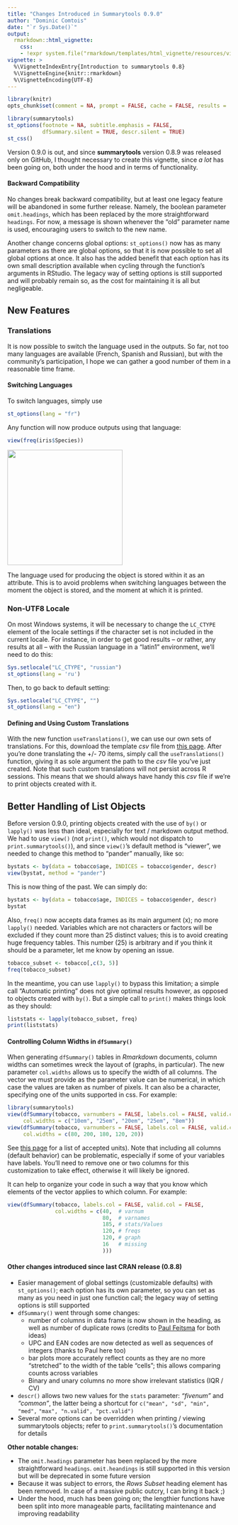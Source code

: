 ```yaml
---
title: "Changes Introduced in Summarytools 0.9.0"
author: "Dominic Comtois"
date: "`r Sys.Date()`"
output: 
  rmarkdown::html_vignette: 
    css: 
    - !expr system.file("rmarkdown/templates/html_vignette/resources/vignette.css", package = "rmarkdown")
vignette: >
  %\VignetteIndexEntry{Introduction to summarytools 0.8}
  %\VignetteEngine{knitr::rmarkdown}
  %\VignetteEncoding{UTF-8}
---
```


```r
library(knitr)
opts_chunk$set(comment = NA, prompt = FALSE, cache = FALSE, results = 'asis')
```

```r
library(summarytools)
st_options(footnote = NA, subtitle.emphasis = FALSE,
           dfSummary.silent = TRUE, descr.silent = TRUE)
st_css()
```

Version 0.9.0 is out, and since **summarytools** version 0.8.9 was released only
on GitHub, I thought necessary to create this vignette, since _a lot_ has been 
going on, both under the hood and in terms of functionality. 

#### Backward Compatibility

No changes break backward compatibility, but at least one legacy feature will be
abandoned in some further release. Namely, the boolean parameter `omit.headings`, 
which has been replaced by the more straightforward `headings`. For now, a 
message is shown whenever the "old" parameter name is used, encouraging users
to switch to the new name.

Another change concerns global options: `st_options()` now has as many
parameters as there are global options, so that it is now possible to set all
global options at once. It also has the added benefit that each option has its
own small description available when cycling through the function's arguments
in RStudio. The legacy way of setting options is still supported and
will probably remain so, as the cost for maintaining it is all but negligeable.

## New Features

### Translations

It is now possible to switch the language used in the outputs. So far, not too
many languages are available (French, Spanish and Russian), but with the 
community's participation, I hope we can gather a good number of them in a 
reasonable time frame.

#### Switching Languages

To switch languages, simply use 

```r
st_options(lang = "fr")
```

Any function will now produce outputs using that language:

```r
view(freq(iris$Species))
```


<img style="float: center;" src="freq-fr.png" width=260px />

The language used for producing the object is stored within it as an attribute.
This is to avoid problems when switching languages between the moment the 
object is stored, and the moment at which it is printed.

### Non-UTF8 Locale

On most Windows systems, it will be necessary to change the `LC_CTYPE` element 
of the locale settings if the character set is not included in the current 
locale. For instance, in order to get good results -- or rather, any results at 
all -- with the Russian language in a "latin1" environment, we'll need to do 
this:

```r
Sys.setlocale("LC_CTYPE", "russian")
st_options(lang = 'ru')
```

Then, to go back to default setting:

```r
Sys.setlocale("LC_CTYPE", "")
st_options(lang = "en")
```


#### Defining and Using Custom Translations

With the new function `useTranslations()`, we can use our own sets of 
translations. For this, download the template _csv_ file from
[this page](https://github.com/dcomtois/summarytools/tree/dev-current/translations).
After you're done translating the +/- 70 items, simply call the 
`useTranslations()` function, giving it as sole argument the path to the _csv_
file you've just created. Note that such custom translations will not persist 
across R sessions. This means that we should always have handy this _csv_ file 
if we're to print objects created with it. 

## Better Handling of List Objects

Before version 0.9.0, printing objects created with the use of `by()` or `lapply()`
was less than ideal, especially for text / markdown output method. We had to use
`view()` (not `print()`, which would not dispatch to `print.summarytools()`),
and since `view()`'s default method is "viewer", we needed to change this 
method to "pander" manually, like so:

```r
bystats <- by(data = tobacco$age, INDICES = tobacco$gender, descr)
view(bystat, method = "pander")
```

This is now thing of the past. We can simply do:

```r
bystats <- by(data = tobacco$age, INDICES = tobacco$gender, descr)
bystat
```

Also, `freq()` now accepts data frames as its main argument (x); no more `lapply()` needed.
Variables which are not characters or factors will be excluded if they count more than 25 
distinct values; this is to avoid creating huge frequency tables. This number (25) is arbitrary and
if you think it should be a parameter, let me know by opening an issue.

```r
tobacco_subset <- tobacco[,c(3, 5)]
freq(tobacco_subset)
```

In the meantime, you can use `lapply()` to bypass this limitation; a simple call 
"Automatic printing" does not give optimal results however, as opposed to
objects created with `by()`. But a simple call to `print()` makes things look
as they should:

```r
liststats <- lapply(tobacco_subset, freq)
print(liststats)
```

#### Controlling Column Widths in `dfSummary()`

When generating `dfSummary()` tables in *Rmarkdown* documents, column widths can sometimes
wreck the layout of (graphs, in particular). The new parameter `col.widths` allows us to
specify the width of all columns. The vector we must provide as the parameter value can be
numerical, in which case the values are taken as number of pixels. It can also be
a character, specifying one of the units supported in css. For example: 

```r
library(summarytools)
view(dfSummary(tobacco, varnumbers = FALSE, labels.col = FALSE, valid.col = FALSE), 
     col.widths = c("10em", "25em", "20em", "25em", "8em"))
view(dfSummary(tobacco, varnumbers = FALSE, labels.col = FALSE, valid.col = FALSE), 
     col.widths = c(80, 200, 180, 120, 20))
```

See [this page](https://www.w3schools.com/csSref/css_units.asp) for a list of 
accepted units). Note that including all columns (default behavior) can be 
problematic, especially if some of your variables have labels. You'll need to 
remove one or two columns for this customization to take effect, otherwise it will
likely be ignored.

It can help to organize your code in such a way that you know which elements of
the vector applies to which column. For example: 

```r
view(dfSummary(tobacco, labels.col = FALSE, valid.col = FALSE,
               col.widths = c(40,  # varnum
                              80,  # varnames
                              185, # stats/Values 
                              120, # freqs
                              120, # graph
                              16   # missing 
                              )))
```

#### Other changes introduced since last CRAN release (0.8.8)

 - Easier management of global settings (customizable defaults) with 
   `st_options()`; each option has its own parameter, so you can set as many
   as you need in just one function call; the legacy way of setting options
   is still supported
 - `dfSummary()` went through some changes:
    + number of columns in data frame is now shown in the heading, as well as number of 
    duplicate rows (credits to [Paul Feitsma](https://github.com/paulfeitsma) for both ideas)
    + UPC and EAN codes are now detected as well as sequences of integers (thanks to Paul here
    too)
    + bar plots more accurately reflect counts as they are no more "stretched"
      to the width of the table "cells"; this allows comparing counts across
      variables
    + Binary and unary columns no more show irrelevant statistics (IQR / CV)
 - `descr()` allows two new values for the `stats` parameter: *"fivenum"* and
    *"common"*, the latter being a shortcut for `c("mean", "sd", "min", "med",`
    `"max", "n.valid", "pct.valid")`
 - Several more options can be overridden when printing / viewing summarytools 
   objects; refer to `print.summarytools()`'s documentation for details

**Other notable changes:**   

 - The `omit.headings` parameter has been replaced by the more straightforward
   `headings`. `omit.heandings` is still supported in this version but will be
   deprecated in some future version
 - Because it was subject to errors, the _Rows Subset_ heading element
   has been removed. In case of a massive public outcry, I can bring it back ;)
 - Under the hood, much has been going on; the lengthier functions have been
   split into more manageable parts, facilitating maintenance and improving 
   readability
